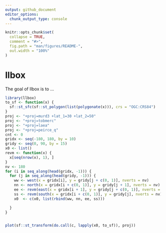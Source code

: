 ```yaml
---
output: github_document
editor_options: 
  chunk_output_type: console
---
```


<!-- README.md is generated from README.Rmd. Please edit that file -->

```r
knitr::opts_chunk$set(
  collapse = TRUE,
  comment = "#>",
  fig.path = "man/figures/README-",
  out.width = "100%"
)
```

# llbox

<!-- badges: start -->
<!-- badges: end -->

The goal of llbox is to ...

```r
library(llbox)
to_sf <- function(x) {
  sf::st_sfc(sf::st_polygon(list(polygonate(x))), crs = "OGC:CRS84")
}
proj <- "+proj=murd3 +lat_1=30 +lat_2=50"
proj <- "+proj=tobmerc"
proj <- "+proj=laea"
proj <- "+proj=peirce_q"
cnt <- 0
gridx <- seq(-180, 180, by = 10)
gridy <- seq(0, 90, by = 15)
x0 <- list()
revm <- function(x) {
  x[seq(nrow(x), 1), ]
}
nv <- 180
for (i in seq_along(head(gridx, -1))) {
  for (j in seq_along(head(gridy, -1))) {
    ww <- west(x = gridx[i], y = gridy[j + c(0, 1)], nverts = nv)
    nn <- north(x = gridx[i + c(0, 1)], y = gridy[j + 1], nverts = nv)
    ee <- revm(east(x = gridx[i + 1], y = gridy[j + c(0, 1)], nverts = nv))
    ss <- revm(south(x = gridx[i + c(0, 1)], y = gridy[j], nverts = nv))
    x0  <- c(x0, list(rbind(ww, nn, ee, ss)))

  }
}


plot(sf::st_transform(do.call(c, lapply(x0, to_sf)), proj))


```
